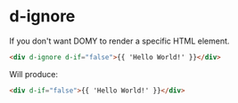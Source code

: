 # d-ignore

If you don't want DOMY to render a specific HTML element.

```html
<div d-ignore d-if="false">{{ 'Hello World!' }}</div>
```

Will produce:

```html
<div d-if="false">{{ 'Hello World!' }}</div>
```
